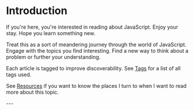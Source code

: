 = Introduction =

If you're here, you're interested in reading about JavaScript. Enjoy your stay. Hope you learn something new.

Treat this as a sort of meandering journey through the world of JavaScript. Engage with the topics you find interesting. Find a new way to think about a problem or further your understanding.

Each article is tagged to improve discoverability. See [[Tags]] for a list of all tags used.

See [[Resources]] if you want to know the places I turn to when I want to read more about this topic.

---
